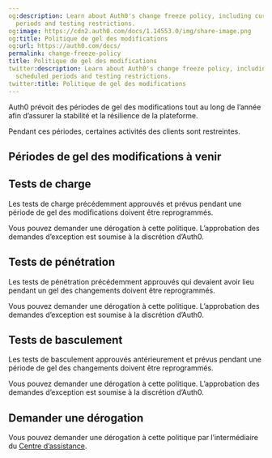 ```yaml
---
og:description: Learn about Auth0's change freeze policy, including currently scheduled
  periods and testing restrictions.
og:image: https://cdn2.auth0.com/docs/1.14553.0/img/share-image.png
og:title: Politique de gel des modifications
og:url: https://auth0.com/docs/
permalink: change-freeze-policy
title: Politique de gel des modifications
twitter:description: Learn about Auth0's change freeze policy, including currently
  scheduled periods and testing restrictions.
twitter:title: Politique de gel des modifications
---
```


Auth0 prévoit des périodes de gel des modifications tout au long de l’année afin d’assurer la stabilité et la résilience de la plateforme.

Pendant ces périodes, certaines activités des clients sont restreintes.

## Périodes de gel des modifications à venir



## Tests de charge



Les tests de charge précédemment approuvés et prévus pendant une période de gel des modifications doivent être reprogrammés.

Vous pouvez demander une dérogation à cette politique. L’approbation des demandes d’exception est soumise à la discrétion d’Auth0.

## Tests de pénétration



Les tests de pénétration précédemment approuvés qui devaient avoir lieu pendant un gel des changements doivent être reprogrammés.

Vous pouvez demander une dérogation à cette politique. L’approbation des demandes d’exception est soumise à la discrétion d’Auth0.

## Tests de basculement



Les tests de basculement approuvés antérieurement et prévus pendant une période de gel des changements doivent être reprogrammés.

Vous pouvez demander une dérogation à cette politique. L’approbation des demandes d’exception est soumise à la discrétion d’Auth0.

## Demander une dérogation

Vous pouvez demander une dérogation à cette politique par l’intermédiaire du [Centre d’assistance](https://support.auth0.com).